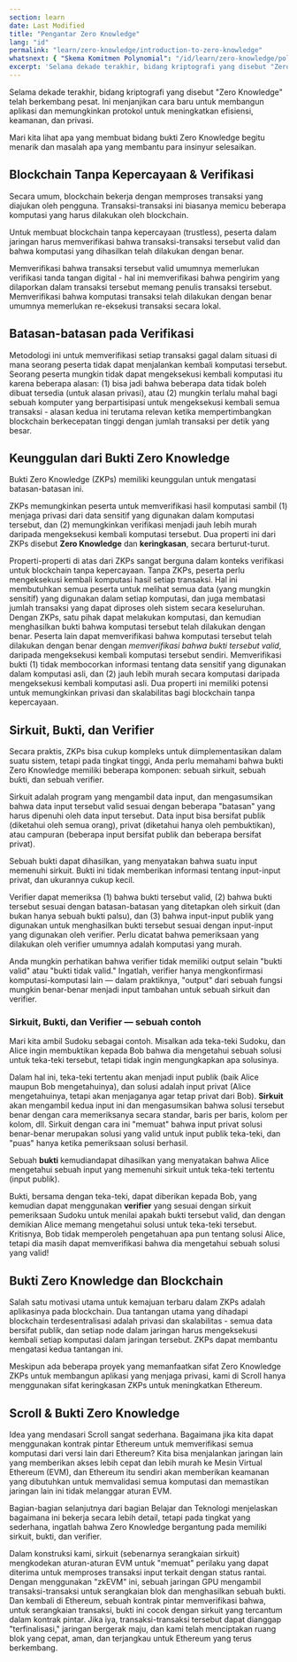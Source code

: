 ```yaml
---
section: learn
date: Last Modified
title: "Pengantar Zero Knowledge"
lang: "id"
permalink: "learn/zero-knowledge/introduction-to-zero-knowledge"
whatsnext: { "Skema Komitmen Polynomial": "/id/learn/zero-knowledge/polynomial-commitment-schemes" }
excerpt: 'Selama dekade terakhir, bidang kriptografi yang disebut "Zero Knowledge" telah berkembang pesat. Ini menjanjikan cara baru untuk membangun aplikasi dan memungkinkan protokol untuk meningkatkan efisiensi, keamanan, dan privasi.'
---
```



Selama dekade terakhir, bidang kriptografi yang disebut "Zero Knowledge" telah berkembang pesat. Ini menjanjikan cara baru untuk membangun aplikasi dan memungkinkan protokol untuk meningkatkan efisiensi, keamanan, dan privasi.

Mari kita lihat apa yang membuat bidang bukti Zero Knowledge begitu menarik dan masalah apa yang membantu para insinyur selesaikan.

## Blockchain Tanpa Kepercayaan & Verifikasi

Secara umum, blockchain bekerja dengan memproses transaksi yang diajukan oleh pengguna. Transaksi-transaksi ini biasanya memicu beberapa komputasi yang harus dilakukan oleh blockchain.

Untuk membuat blockchain tanpa kepercayaan (trustless), peserta dalam jaringan harus memverifikasi bahwa transaksi-transaksi tersebut valid dan bahwa komputasi yang dihasilkan telah dilakukan dengan benar.

Memverifikasi bahwa transaksi tersebut valid umumnya memerlukan verifikasi tanda tangan digital - hal ini memverifikasi bahwa pengirim yang dilaporkan dalam transaksi tersebut memang penulis transaksi tersebut. Memverifikasi bahwa komputasi transaksi telah dilakukan dengan benar umumnya memerlukan re-eksekusi transaksi secara lokal.

## Batasan-batasan pada Verifikasi

Metodologi ini untuk memverifikasi setiap transaksi gagal dalam situasi di mana seorang peserta tidak dapat menjalankan kembali komputasi tersebut. Seorang peserta mungkin tidak dapat mengeksekusi kembali komputasi itu karena beberapa alasan: (1) bisa jadi bahwa beberapa data tidak boleh dibuat tersedia (untuk alasan privasi), atau (2) mungkin terlalu mahal bagi sebuah komputer yang berpartisipasi untuk mengeksekusi kembali semua transaksi - alasan kedua ini terutama relevan ketika mempertimbangkan blockchain berkecepatan tinggi dengan jumlah transaksi per detik yang besar.

## Keunggulan dari Bukti Zero Knowledge

Bukti Zero Knowledge (ZKPs) memiliki keunggulan untuk mengatasi batasan-batasan ini.

ZKPs memungkinkan peserta untuk memverifikasi hasil komputasi sambil (1) menjaga privasi dari data sensitif yang digunakan dalam komputasi tersebut, dan (2) memungkinkan verifikasi menjadi jauh lebih murah daripada mengeksekusi kembali komputasi tersebut. Dua properti ini dari ZKPs disebut **Zero Knowledge** dan **keringkasan**, secara berturut-turut.

Properti-properti di atas dari ZKPs sangat berguna dalam konteks verifikasi untuk blockchain tanpa kepercayaan. Tanpa ZKPs, peserta perlu mengeksekusi kembali komputasi hasil setiap transaksi. Hal ini membutuhkan semua peserta untuk melihat semua data (yang mungkin sensitif) yang digunakan dalam setiap komputasi, dan juga membatasi jumlah transaksi yang dapat diproses oleh sistem secara keseluruhan. Dengan ZKPs, satu pihak dapat melakukan komputasi, dan kemudian menghasilkan bukti bahwa komputasi tersebut telah dilakukan dengan benar. Peserta lain dapat memverifikasi bahwa komputasi tersebut telah dilakukan dengan benar dengan _memverifikasi bahwa bukti tersebut valid_, daripada mengeksekusi kembali komputasi tersebut sendiri. Memverifikasi bukti (1) tidak membocorkan informasi tentang data sensitif yang digunakan dalam komputasi asli, dan (2) jauh lebih murah secara komputasi daripada mengeksekusi kembali komputasi asli. Dua properti ini memiliki potensi untuk memungkinkan privasi dan skalabilitas bagi blockchain tanpa kepercayaan.

## Sirkuit, Bukti, dan Verifier

Secara praktis, ZKPs bisa cukup kompleks untuk diimplementasikan dalam suatu sistem, tetapi pada tingkat tinggi, Anda perlu memahami bahwa bukti Zero Knowledge memiliki beberapa komponen: sebuah sirkuit, sebuah bukti, dan sebuah verifier.

Sirkuit adalah program yang mengambil data input, dan mengasumsikan bahwa data input tersebut valid sesuai dengan beberapa "batasan" yang harus dipenuhi oleh data input tersebut. Data input bisa bersifat publik (diketahui oleh semua orang), privat (diketahui hanya oleh pembuktikan), atau campuran (beberapa input bersifat publik dan beberapa bersifat privat).

Sebuah bukti dapat dihasilkan, yang menyatakan bahwa suatu input memenuhi sirkuit. Bukti ini tidak memberikan informasi tentang input-input privat, dan ukurannya cukup kecil.

Verifier dapat memeriksa (1) bahwa bukti tersebut valid, (2) bahwa bukti tersebut sesuai dengan batasan-batasan yang ditetapkan oleh sirkuit (dan bukan hanya sebuah bukti palsu), dan (3) bahwa input-input publik yang digunakan untuk menghasilkan bukti tersebut sesuai dengan input-input yang digunakan oleh verifier. Perlu dicatat bahwa pemeriksaan yang dilakukan oleh verifier umumnya adalah komputasi yang murah.

<Aside type="tip" title="">
  Anda mungkin perhatikan bahwa verifier tidak memiliki output selain "bukti valid" atau "bukti tidak valid." Ingatlah, verifier hanya mengkonfirmasi komputasi-komputasi lain — dalam praktiknya, "output" dari sebuah fungsi mungkin benar-benar menjadi input tambahan untuk sebuah sirkuit dan verifier.
</Aside>

### Sirkuit, Bukti, dan Verifier — sebuah contoh

Mari kita ambil Sudoku sebagai contoh. Misalkan ada teka-teki Sudoku, dan Alice ingin membuktikan kepada Bob bahwa dia mengetahui sebuah solusi untuk teka-teki tersebut, tetapi tidak ingin mengungkapkan apa solusinya.

Dalam hal ini, teka-teki tertentu akan menjadi input publik (baik Alice maupun Bob mengetahuinya), dan solusi adalah input privat (Alice mengetahuinya, tetapi akan menjaganya agar tetap privat dari Bob). **Sirkuit** akan mengambil kedua input ini dan mengasumsikan bahwa solusi tersebut benar dengan cara memeriksanya secara standar, baris per baris, kolom per kolom, dll. Sirkuit dengan cara ini "memuat" bahwa input privat solusi benar-benar merupakan solusi yang valid untuk input publik teka-teki, dan "puas" hanya ketika pemeriksaan solusi berhasil.

Sebuah **bukti** kemudiandapat dihasilkan yang menyatakan bahwa Alice mengetahui sebuah input yang memenuhi sirkuit untuk teka-teki tertentu (input publik).

Bukti, bersama dengan teka-teki, dapat diberikan kepada Bob, yang kemudian dapat menggunakan **verifier** yang sesuai dengan sirkuit pemeriksaan Sudoku untuk menilai apakah bukti tersebut valid, dan dengan demikian Alice memang mengetahui solusi untuk teka-teki tersebut. Kritisnya, Bob tidak memperoleh pengetahuan apa pun tentang solusi Alice, tetapi dia masih dapat memverifikasi bahwa dia mengetahui sebuah solusi yang valid!

## Bukti Zero Knowledge dan Blockchain

Salah satu motivasi utama untuk kemajuan terbaru dalam ZKPs adalah aplikasinya pada blockchain. Dua tantangan utama yang dihadapi blockchain terdesentralisasi adalah privasi dan skalabilitas - semua data bersifat publik, dan setiap node dalam jaringan harus mengeksekusi kembali setiap komputasi dalam jaringan tersebut. ZKPs dapat membantu mengatasi kedua tantangan ini.

Meskipun ada beberapa proyek yang memanfaatkan sifat Zero Knowledge ZKPs untuk membangun aplikasi yang menjaga privasi, kami di Scroll hanya menggunakan sifat keringkasan ZKPs untuk meningkatkan Ethereum.

## Scroll & Bukti Zero Knowledge

Idea yang mendasari Scroll sangat sederhana. Bagaimana jika kita dapat menggunakan kontrak pintar Ethereum untuk memverifikasi semua komputasi dari versi lain dari Ethereum? Kita bisa menjalankan jaringan lain yang memberikan akses lebih cepat dan lebih murah ke Mesin Virtual Ethereum (EVM), dan Ethereum itu sendiri akan memberikan keamanan yang dibutuhkan untuk memvalidasi semua komputasi dan memastikan jaringan lain ini tidak melanggar aturan EVM.

Bagian-bagian selanjutnya dari bagian Belajar dan Teknologi menjelaskan bagaimana ini bekerja secara lebih detail, tetapi pada tingkat yang sederhana, ingatlah bahwa Zero Knowledge bergantung pada memiliki sirkuit, bukti, dan verifier.

Dalam konstruksi kami, sirkuit (sebenarnya serangkaian sirkuit) mengkodekan aturan-aturan EVM untuk "memuat" perilaku yang dapat diterima untuk memproses transaksi input terkait dengan status rantai. Dengan menggunakan "zkEVM" ini, sebuah jaringan GPU mengambil transaksi-transaksi untuk serangkaian blok dan menghasilkan sebuah bukti. Dan kembali di Ethereum, sebuah kontrak pintar memverifikasi bahwa, untuk serangkaian transaksi, bukti ini cocok dengan sirkuit yang tercantum dalam kontrak pintar. Jika iya, transaksi-transaksi tersebut dapat dianggap "terfinalisasi," jaringan bergerak maju, dan kami telah menciptakan ruang blok yang cepat, aman, dan terjangkau untuk Ethereum yang terus berkembang.